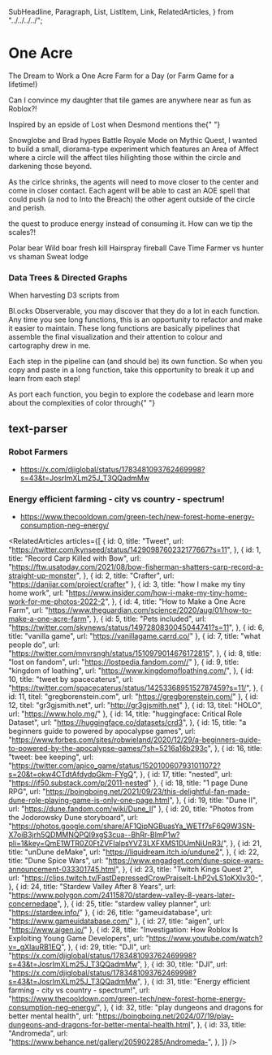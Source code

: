   SubHeadline,
  Paragraph,
  List,
  ListItem,
  Link,
  RelatedArticles,
} from "../../../../";

<Meta title="components/organisms/worlds/one acre" />

# One Acre

The Dream to Work a One Acre Farm for a Day (or Farm Game for a lifetime!)

Can I convince my daughter that tile games are anywhere near as fun as
Roblox?!

Inspired by an epside of Lost when Desmond mentions the{" "}

<Link url="https://lostpedia.fandom.com/wiki/Snowglobe">Snowglobe</Link> and Brad
hypes <Link url="https://mythic-quest.fandom.com/wiki/Battle_Royale_mode">
  Battle Royale Mode
</Link> on Mythic Quest, I wanted to build a small, diorama-type experiment which
features an Area of Affect where a circle will the affect tiles hilighting those
within the circle and darkening those beyond.

As the cirlce shrinks, the agents will need to move closer to the center and
come in closer contact. Each agent will be able to cast an AOE spell that
could push (a nod to <Link url="https://www.polygon.com/2018/2/26/17053646/into-the-breach-preview-impressions-difficulty-ftl-roguelike-pc">
Into the Breach</Link>) the other agent outside of the circle and perish.

the quest to produce energy instead of consuming it. How can we tip the scales?!

<List>
  <ListItem>Polar bear</ListItem>
  <ListItem>Wild boar fresh kill</ListItem>
  <ListItem>Hairspray fireball</ListItem>
  <ListItem>Cave</ListItem>
  <ListItem>Time</ListItem>
  <ListItem>Farmer vs hunter vs shaman</ListItem>
  <ListItem>Sweat lodge</ListItem>
</List>

### Data Trees & Directed Graphs

When harvesting D3 scripts from

<Link url="https://bl.ocks.org/">Bl.ocks</Link>

<Link url="https://observablehq.com/">Observerable</Link>, you may discover that
they do a lot in each function. Any time you see long functions, this is an
opportunity to refactor and make it easier to maintain. These long functions are
basically pipelines that assemble the final visualization and their attention
to <Link url="https://d3js.org/d3-scale-chromatic">
  colour and cartography
</Link> drew in me.

Each step in the pipeline can (and should be) its own function. So when you
copy and paste in a long function, take this opportunity to break it up and
learn from each step!

As port each function, you begin to explore the codebase and learn more about
the complexities of color through{" "}

## text-parser

### Robot Farmers

- https://x.com/djiglobal/status/1783481093762469998?s=43&t=JosrImXLm25J_T3QQadmMw

### Energy efficient farming - city vs country - spectrum!

- https://www.thecooldown.com/green-tech/new-forest-home-energy-consumption-neg-energy/

<RelatedArticles
  articles={[
    {
      id: 0,
      title: "Tweet",
      url: "https://twitter.com/kynseed/status/1429098760232177667?s=11",
    },
    {
      id: 1,
      title: "Record Carp Killed with Bow",
      url: "https://ftw.usatoday.com/2021/08/bow-fisherman-shatters-carp-record-a-straight-up-monster",
    },
    { id: 2, title: "Crafter", url: "https://danijar.com/project/crafter" },
    {
      id: 3,
      title: "how I make my tiny home work",
      url: "https://www.insider.com/how-i-make-my-tiny-home-work-for-me-photos-2022-2",
    },
    {
      id: 4,
      title: "How to Make a One Acre Farm",
      url: "https://www.theguardian.com/science/2020/aug/01/how-to-make-a-one-acre-farm",
    },
    {
      id: 5,
      title: "Pets included",
      url: "https://twitter.com/skynews/status/1497280830045044741?s=11",
    },
    { id: 6, title: "vanilla game", url: "https://vanillagame.carrd.co/" },
    {
      id: 7,
      title: "what people do",
      url: "https://twitter.com/mnvrsngh/status/1510979014676172815",
    },
    { id: 8, title: "lost on fandom", url: "https://lostpedia.fandom.com//" },
    {
      id: 9,
      title: "kingdom of loathing",
      url: "https://www.kingdomofloathing.com/",
    },
    {
      id: 10,
      title: "tweet by spacecaterus",
      url: "https://twitter.com/spacecaterus/status/1425336895152787459?s=11/",
    },
    { id: 11, titel: "gregborenstein.com", url: "https://gregborenstein.com/" },
    { id: 12, titel: "gr3gjsmith.net", url: "http://gr3gjsmith.net" },
    { id: 13, titel: "HOLO", url: "https://www.holo.mg/" },
    {
      id: 14,
      title: "huggingface: Critical Role Dataset",
      url: "https://huggingface.co/datasets/crd3",
    },
    {
      id: 15,
      title: "a beginners guide to powered by apocalypse games",
      url: "https://www.forbes.com/sites/robwieland/2020/12/29/a-beginners-guide-to-powered-by-the-apocalypse-games/?sh=5216a16b293c",
    },
    {
      id: 16,
      title: "tweet: bee keeping",
      url: "https://twitter.com/apico_game/status/1520100607931011072?s=20&t=okw4CTdtAfdydpGkm-FYgQ",
    },
    { id: 17, title: "nested", url: "https://if50.substack.com/p/2011-nested" },
    {
      id: 18,
      title: "1 page Dune RPG",
      url: "https://boingboing.net/2021/09/23/this-delightful-fan-made-dune-role-playing-game-is-only-one-page.html",
    },
    { id: 19, title: "Dune II", url: "https://dune.fandom.com/wiki/Dune_II" },
    {
      id: 20,
      title: "Photos from the Jodorowsky Dune storyboard",
      url: "https://photos.google.com/share/AF1QipNGBuasYa_WETf7sF6Q9W3SN-X7oiB3jrh5QDMMNQPQl9xgS3cua--BhRr-BImP1w?pli=1&key=QmE1WTR0Z0FtZVFIalpsYVZ3LXFXMS1DUmNiUnR3/",
    },
    {
      id: 21,
      title: "unDune deMake",
      url: "https://liquidream.itch.io/undune2",
    },
    {
      id: 22,
      title: "Dune Spice Wars",
      url: "https://www.engadget.com/dune-spice-wars-announcement-033301745.html",
    },
    {
      id: 23,
      title: "Twitch Kings Quest 2",
      url: "https://clips.twitch.tv/FastDepressedCrowPraiseIt-LhP2vLS1oKXlv30-",
    },
    {
      id: 24,
      title: "Stardew Valley After 8 Years",
      url: "https://www.polygon.com/24115870/stardew-valley-8-years-later-concernedape",
    },
    { id: 25, title: "stardew valley planner", url: "https://stardew.info/" },
    { id: 26, title: "gameuidatabase", url: "https://www.gameuidatabase.com/" },
    { id: 27, title: "aigen", url: "https://www.aigen.io/" },
    {
      id: 28,
      title: "Investigation: How Roblox Is Exploiting Young Game Developers",
      url: "https://www.youtube.com/watch?v=_gXlauRB1EQ",
    },
    {
      id: 29,
      title: "DJI",
      url: "https://x.com/djiglobal/status/1783481093762469998?s=43&t=JosrImXLm25J_T3QQadmMw",
    },
    {
      id: 30,
      title: "DJI",
      url: "https://x.com/djiglobal/status/1783481093762469998?s=43&t=JosrImXLm25J_T3QQadmMw",
    },
    {
      id: 31,
      title: "Energy efficient farming - city vs country - spectrum!",
      url: "https://www.thecooldown.com/green-tech/new-forest-home-energy-consumption-neg-energy/",
    },
    {
      id: 32,
      title: "play dungeons and dragons for better mental health",
      url: "https://boingboing.net/2024/07/19/play-dungeons-and-dragons-for-better-mental-health.html",
    },
    {
      id: 33,
      title: "Andromeda",
      url: "https://www.behance.net/gallery/205902285/Andromeda-",
    },
  ]}
/>
